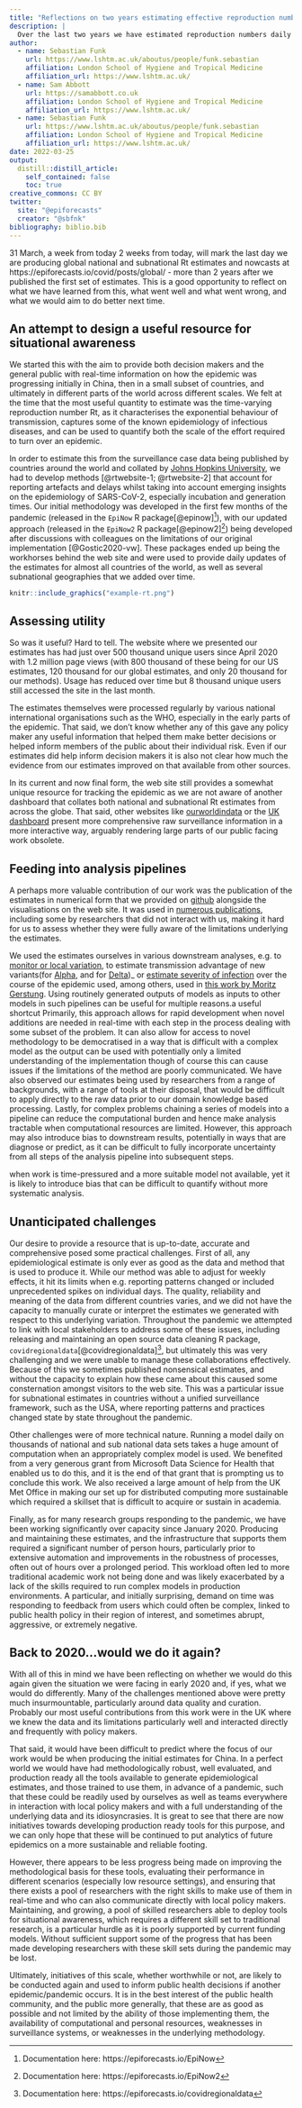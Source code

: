 ```yaml
---
title: "Reflections on two years estimating effective reproduction numbers"
description: |
  Over the last two years we have estimated reproduction numbers daily for several thousand locations, presented these estimates as a curated data set and visualised them at epiforecasts.io/covid. In this post we reflect on this project, summarising its utility, its integration with other projects, unanticipated challenges, and finally whether we would do it again.
author:
  - name: Sebastian Funk
    url: https://www.lshtm.ac.uk/aboutus/people/funk.sebastian
    affiliation: London School of Hygiene and Tropical Medicine
    affiliation_url: https://www.lshtm.ac.uk/
  - name: Sam Abbott
    url: https://samabbott.co.uk
    affiliation: London School of Hygiene and Tropical Medicine
    affiliation_url: https://www.lshtm.ac.uk/
  - name: Sebastian Funk
    url: https://www.lshtm.ac.uk/aboutus/people/funk.sebastian
    affiliation: London School of Hygiene and Tropical Medicine
    affiliation_url: https://www.lshtm.ac.uk/
date: 2022-03-25
output:
  distill::distill_article:
    self_contained: false
    toc: true
creative_commons: CC BY
twitter:
  site: "@epiforecasts"
  creator: "@sbfnk"
bibliography: biblio.bib
---
```



31 March, a week from today 2 weeks from today, will mark the last day we are producing global national and subnational Rt estimates and nowcasts at https://epiforecasts.io/covid/posts/global/ - more than 2 years after we published the first set of estimates. This is a good opportunity to reflect on what we have learned from this, what went well and what went wrong, and what we would aim to do better next time.

## An attempt to design a useful resource for situational awareness

We started this with the aim to provide both decision makers and the general public with real-time information on how the epidemic was progressing initially in China, then in a small subset of countries, and ultimately in different parts of the world across different scales. We felt at the time that the most useful quantity to estimate was the time-varying reproduction number Rt, as it characterises the exponential behaviour of transmission, captures some of the known epidemiology of infectious diseases, and can be used to quantify both the scale of the effort required to turn over an epidemic. 

In order to estimate this from the surveillance case data being published by countries around the world and collated by [Johns Hopkins University](https://coronavirus.jhu.edu/data), we had to develop methods [@rtwebsite-1; @rtwebsite-2] that account for reporting artefacts and delays whilst taking into account emerging insights on the epidemiology of SARS-CoV-2, especially incubation and generation times. Our initial methodology was developed in the first few months of the pandemic (released in the `EpiNow` R package[@epinow]^[Documentation here: https://epiforecasts.io/EpiNow]), with our updated approach (released in the `EpiNow2` R package[@epinow2]^[Documentation here: https://epiforecasts.io/EpiNow2])  being developed after discussions with colleagues on the limitations of our original implementation [@Gostic2020-vw]. These packages ended up being the workhorses behind the web site and were used to provide daily updates of the estimates for almost all countries of the world, as well as several subnational geographies that we added over time.

```r
knitr::include_graphics("example-rt.png")
```


## Assessing utility

So was it useful? Hard to tell. The website where we presented our estimates has had just over 500 thousand unique users since April 2020 with 1.2 million page views (with 800 thousand of these being for our US estimates, 120 thousand for our global estimates, and only 20 thousand for our methods). Usage has reduced over time but 8 thousand unique users still accessed the site in the last month.

The estimates themselves were processed regularly by various national international organisations such as the WHO, especially in the early parts of the epidemic. That said, we don’t know whether any of this gave any policy maker any useful information that helped them make better decisions or helped inform members of the public about their individual risk. Even if our estimates did help inform decision makers it is also not clear how much the evidence from our estimates improved on that available from other sources.

In its current and now final form, the web site still provides a somewhat unique resource for tracking the epidemic as we are not aware of another dashboard that collates both national and subnational Rt estimates from across the globe. That said, other websites like [ourworldindata](https://ourworldindata.org/coronavirus) or the [UK dashboard](https://coronavirus.data.gov.uk/) present more comprehensive raw surveillance information in a more interactive way, arguably rendering large parts of our public facing work obsolete.


## Feeding into analysis pipelines

A perhaps more valuable contribution of our work was the publication of the estimates in numerical form that we provided on [github](https://github.com/epiforecasts/covid-rt-estimates) alongside the visualisations on the web site. It was used in [numerous publications](https://scholar.google.co.uk/scholar?oi=bibs&hl=en&cites=101206636044215432,8611489539131682391&as_sdt=5), including some by researchers that did not interact with us, making it hard for us to assess whether they were fully aware of the limitations underlying the estimates.

We used the estimates ourselves in various downstream analyses, e.g. to [monitor or local variation](https://github.com/epiforecasts/covid19_uk_local), to estimate transmission advantage of new variants(for [Alpha](https://doi.org/10.1126/science.abg3055), and for [Delta](https://doi.org/10.1101/2021.11.30.21267056))_ or [estimate severity of infection](https://github.com/epiforecasts/covid19.sgene.utla.rt/blob/severity-analysis/severity-report.pdf) over the course of the epidemic used, among others, used in [this work by Moritz Gerstung](https://doi.org/10.1038/s41586-021-04069-y). Using routinely generated outputs of models as inputs to other models in such pipelines can be useful for multiple reasons.a useful shortcut Primarily, this approach allows for rapid development when novel additions are needed in real-time with each step in the process dealing with some subset of the problem. It can also allow for access to novel methodology to be democratised in a way that is difficult with a complex model as the output can be used with potentially only a limited understanding of the implementation though of course this can cause issues if the limitations of the method are poorly communicated.  We have also observed our estimates being used by researchers from a range of backgrounds, with a range of tools at their disposal, that would be difficult to apply directly to the raw data prior to our domain knowledge based processing. Lastly, for complex problems chaining a series of models into a pipeline can reduce the computational burden and hence make analysis tractable when computational resources are limited. However, this approach may also introduce bias to downstream results, potentially in ways that are diagnose or predict, as it can be difficult to fully incorporate uncertainty from all steps of the analysis pipeline into subsequent steps.

when work is time-pressured and a more suitable model not available, yet it is likely to introduce bias that can be difficult to quantify without more systematic analysis.

## Unanticipated challenges

Our desire to provide a resource that is up-to-date, accurate and comprehensive posed some practical challenges. First of all, any epidemiological estimate is only ever as good as the data and method that is used to produce it. While our method was able to adjust for weekly effects, it hit its limits when e.g. reporting patterns changed or included unprecedented spikes on individual days. The quality, reliability and meaning of the data from different countries varies, and we did not have the capacity to manually curate or interpret the estimates we generated with respect to this underlying variation. Throughout the pandemic we attempted to link with local stakeholders to address some of these issues, including releasing and maintaining an open source data cleaning R package, `covidregionaldata`[@covidregionaldata]^[Documentation here: https://epiforecasts.io/covidregionaldata], but ultimately this was very challenging and we were unable to manage these collaborations effectively.  Because of this we sometimes published nonsensical estimates, and without the capacity to explain how these came about this caused some consternation amongst visitors to the web site. This was a particular issue for subnational estimates in countries without a unified surveillance framework, such as the USA, where reporting patterns and practices changed state by state throughout the pandemic.

Other challenges were of more technical nature. Running a model daily on thousands of national and sub national data sets takes a huge amount of computation when an appropriately complex model is used. We benefited from a very generous grant from Microsoft Data Science for Health that enabled us to do this, and it is the end of that grant that is prompting us to conclude this work. We also received a large amount of help from the UK Met Office in making our set up for distributed computing more sustainable which required a skillset that is difficult to acquire or sustain in academia.

Finally, as for many research groups responding to the pandemic, we have been working significantly over capacity since January 2020. Producing and maintaining these estimates, and the infrastructure that supports them required a significant number of person hours, particularly prior to extensive automation and improvements in the robustness of processes, often out of hours over a prolonged period. This workload often led to more traditional academic work not being done and was likely exacerbated by a lack of the skills required to run complex models in production environments. A particular, and initially surprising, demand on time was responding to feedback from users which could often be complex, linked to public health policy in their region of interest, and sometimes abrupt, aggressive, or extremely negative. 

## Back to 2020…would we do it again?

With all of this in mind we have been reflecting on whether we would do this again given the situation we were facing in early 2020 and, if yes, what we would do differently. Many of the challenges mentioned above were pretty much insurmountable, particularly around data quality and curation. Probably our most useful contributions from this work were in the UK where we knew the data and its limitations particularly well and interacted directly and frequently with policy makers.

That said, it would have been difficult to predict where the focus of our work would be when producing the initial estimates for China. In a perfect world we would have had methodologically robust, well evaluated, and production ready all the tools available to generate epidemiological estimates, and those trained to use them, in advance of a pandemic, such that these could be readily used by ourselves as well as teams everywhere in interaction with local policy makers and with a full understanding of the underlying data and its idiosyncrasies. It is great to see that there are now initiatives towards developing production ready tools for this purpose, and we can only hope that these will be continued to put analytics of future epidemics on a more sustainable and reliable footing. 

However, there appears to be less progress being made on improving the methodological basis for these tools, evaluating their performance in different scenarios (especially low resource settings), and ensuring that there exists a pool of researchers with the right skills to make use of them in real-time and who can also communicate directly with local policy makers. Maintaining, and growing, a pool of skilled researchers able to deploy tools for situational awareness, which requires a different skill set to traditional research, is a particular hurdle as it is poorly supported by current funding models. Without sufficient support some of the progress that has been made developing researchers with these skill sets during the pandemic may be lost.

Ultimately, initiatives of this scale, whether worthwhile or not, are likely to be conducted again and used to inform public health decisions if another epidemic/pandemic occurs. It is in the best interest of the public health community, and the public more generally, that these are as good as possible and not limited by the ability of those implementing them, the availability of computational and personal resources, weaknesses in surveillance systems, or weaknesses in the underlying methodology. 
